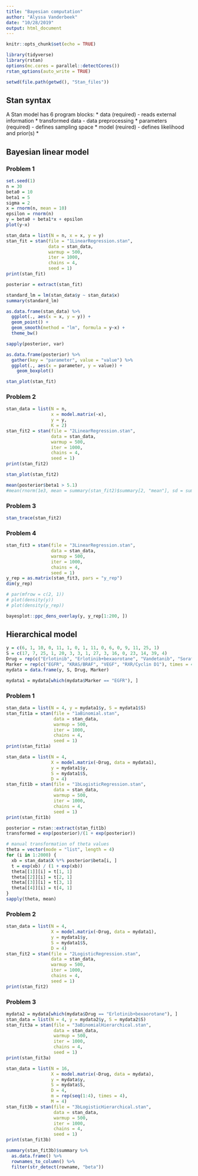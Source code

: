 ```yaml
---
title: "Bayesian computation"
author: "Alyssa Vanderbeek"
date: "10/28/2019"
output: html_document
---
```


```r
knitr::opts_chunk$set(echo = TRUE)

library(tidyverse)
library(rstan)
options(mc.cores = parallel::detectCores())
rstan_options(auto_write = TRUE)

setwd(file.path(getwd(), "Stan_files"))
```

## Stan syntax

A Stan model has 6 program blocks:
* data (required) - reads external information 
* transformed data - data preprocessing
* parameters (required) - defines sampling space
* model (reuired) - defines likelihood and prior(s)
* 


## Bayesian linear model

### Problem 1

```r
set.seed(1)
n = 30
beta0 = 10
beta1 = 5
sigma = 2
x = rnorm(n, mean = 10)
epsilon = rnorm(n)
y = beta0 + beta1*x + epsilon
plot(y~x)
```

```r
stan_data = list(N = n, x = x, y = y)
stan_fit = stan(file = "1LinearRegression.stan",
                data = stan_data,
                warmup = 500,
                iter = 1000,
                chains = 4,
                seed = 1)
print(stan_fit)

posterior = extract(stan_fit)
```

```r
standard_lm = lm(stan_data$y ~ stan_data$x)
summary(standard_lm)

as.data.frame(stan_data) %>%
  ggplot(., aes(x = x, y = y)) +
  geom_point() +
  geom_smooth(method = "lm", formula = y~x) +
  theme_bw()
```

```r
sapply(posterior, var)

as.data.frame(posterior) %>%
  gather(key = "parameter", value = "value") %>%
  ggplot(., aes(x = parameter, y = value)) +
    geom_boxplot()

stan_plot(stan_fit)
```


### Problem 2

```r
stan_data = list(N = n, 
                 x = model.matrix(~x),
                 y = y,
                 K = 2)
stan_fit2 = stan(file = "2LinearRegression.stan",
                 data = stan_data,
                 warmup = 500,
                 iter = 1000,
                 chains = 4,
                 seed = 1)
print(stan_fit2)

stan_plot(stan_fit2)

mean(posterior$beta1 > 5.1)
#mean(rnorm(1e3, mean = summary(stan_fit2)$summary[2, "mean"], sd = summary(stan_fit2)$summary[2, "sd"]) > 5.1)
```

### Problem 3

```r
stan_trace(stan_fit2)
```

### Problem 4

```r
stan_fit3 = stan(file = "3LinearRegression.stan",
                 data = stan_data,
                 warmup = 500,
                 iter = 1000,
                 chains = 4,
                 seed = 1)
y_rep = as.matrix(stan_fit3, pars = "y_rep")
dim(y_rep)

# par(mfrow = c(2, 1))
# plot(density(y))
# plot(density(y_rep))

bayesplot::ppc_dens_overlay(y, y_rep[1:200, ])
```



## Hierarchical model

```r
y = c(6, 1, 10, 0, 11, 1, 0, 1, 11, 0, 6, 0, 9, 11, 25, 1)
S = c(17, 7, 25, 1, 20, 3, 3, 1, 27, 3, 16, 0, 23, 14, 39, 4)
Drug = rep(c("Erlotinib", "Erlotinib+bexaorotane", "Vandetanib", "Sorafenib"), each = 4)
Marker = rep(c("EGFR", "KRAS/BRAF", "VEGF", "RXR/Cyclin D1"), times = 4)
mydata = data.frame(y, S, Drug, Marker)

mydata1 = mydata[which(mydata$Marker == "EGFR"), ]
```


### Problem 1

```r
stan_data = list(N = 4, y = mydata1$y, S = mydata1$S)
stan_fit1a = stan(file = "1aBinomial.stan",
                  data = stan_data,
                  warmup = 500,
                  iter = 1000,
                  chains = 4,
                  seed = 1)
print(stan_fit1a)
```


```r
stan_data = list(N = 4,
                 X = model.matrix(~Drug, data = mydata1),
                 y = mydata1$y,
                 S = mydata1$S,
                 D = 4)
stan_fit1b = stan(file = "1bLogisticRegression.stan",
                  data = stan_data,
                  warmup = 500,
                  iter = 1000,
                  chains = 4,
                  seed = 1)
print(stan_fit1b)

posterior = rstan::extract(stan_fit1b)
transformed = exp(posterior)/(1 + exp(posterior))

# manual transformation of theta values
theta = vector(mode = "list", length = 4)
for (i in 1:2000) {
  xb = stan_data$X %*% posterior$beta[i, ]
  t = exp(xb) / (1 + exp(xb))
  theta[[1]][i] = t[1, 1]
  theta[[2]][i] = t[2, 1]
  theta[[3]][i] = t[3, 1]
  theta[[4]][i] = t[4, 1]
}
sapply(theta, mean)
```


### Problem 2

```r
stan_data = list(N = 4,
                 X = model.matrix(~Drug, data = mydata1),
                 y = mydata1$y,
                 S = mydata1$S,
                 D = 4)
stan_fit2 = stan(file = "2LogisticRegression.stan",
                 data = stan_data,
                 warmup = 500,
                 iter = 1000,
                 chains = 4,
                 seed = 1)
print(stan_fit2)
```


### Problem 3

```r
mydata2 = mydata[which(mydata$Drug == "Erlotinib+bexaorotane"), ]
stan_data = list(N = 4, y = mydata2$y, S = mydata2$S)
stan_fit3a = stan(file = "3aBinomialHierarchical.stan",
                  data = stan_data,
                  warmup = 500,
                  iter = 1000,
                  chains = 4,
                  seed = 1)
print(stan_fit3a)

```


```r
stan_data = list(N = 16, 
                 X = model.matrix(~Drug, data = mydata),
                 y = mydata$y,
                 S = mydata$S,
                 D = 4,
                 m = rep(seq(1:4), times = 4),
                 M = 4)
stan_fit3b = stan(file = "3bLogisticHierarchical.stan",
                  data = stan_data,
                  warmup = 500,
                  iter = 1000,
                  chains = 4,
                  seed = 1)
print(stan_fit3b)

summary(stan_fit3b)$summary %>% 
  as.data.frame() %>%
  rownames_to_column() %>%
  filter(str_detect(rowname, "beta"))
```

